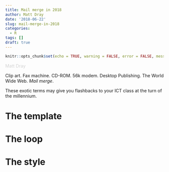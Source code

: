 ```yaml
---
title: Mail merge in 2018
author: Matt Dray
date: '2018-06-22'
slug: mail-merge-in-2018
categories:
  - R
tags: []
draft: true
---
```


```r
knitr::opts_chunk$set(echo = TRUE, warning = FALSE, error = FALSE, message = FALSE)
```

<span style="color:lightgray">Matt Dray</span>

Clip art. Fax machine. CD-ROM. 56k modem. Desktop Publishing. The World Wide Web. *Mail merge*.

These exotic terms may give you flashbacks to your ICT class at the turn of the millennium.

# The template

# The loop

# The style

